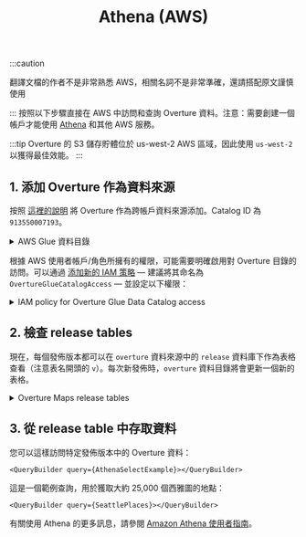 ﻿---
title: Athena (AWS)
---


:::caution

翻譯文檔的作者不是非常熟悉 AWS，相關名詞不是非常準確，還請搭配原文謹慎使用

:::
按照以下步驟直接在 AWS 中訪問和查詢 Overture 資料。注意：需要創建一個帳戶才能使用 [Athena](https://aws.amazon.com/athena/) 和其他 AWS 服務。

:::tip
   Overture 的 S3 儲存貯體位於 us-west-2 AWS 區域，因此使用 `us-west-2` 以獲得最佳效能。
:::


## 1. 添加 Overture 作為資料來源

按照 [這裡的說明](https://docs.aws.amazon.com/athena/latest/ug/data-sources-glue-cross-account.html) 將 Overture 作為跨帳戶資料來源添加。Catalog ID 為 `913550007193`。

  <details>
        <summary>AWS Glue 資料目錄</summary>
        <div>
            ![AWS Glue Catalog](/img/getting-data/aws-glue-data-catalog-values.png)
        </div>
    </details>


根據 AWS 使用者帳戶/角色所擁有的權限，可能需要明確啟用對 Overture 目錄的訪問。可以通過 [添加新的 IAM 策略](https://console.aws.amazon.com/iam/home?#/policies?type=customer) &mdash; 建議將其命名為 `OvertureGlueCatalogAccess` &mdash; 並設定以下權限：

<details>
  <summary>IAM policy for Overture Glue Data Catalog access</summary>
  <div>
```json
{
  "Version": "2012-10-17",
  "Statement": [
    {
      "Effect": "Allow",
      "Action": [
        "glue:GetTable*",
        "glue:GetDatabase*",
        "glue:GetPartition*"
      ],
      "Resource": [
        "arn:aws:glue:us-west-2:913550007193:catalog",
        "arn:aws:glue:us-west-2:913550007193:database/release",
        "arn:aws:glue:us-west-2:913550007193:table/*"
      ]
    }
  ]
}
```
  </div>
</details>



## 2. 檢查 release tables

現在，每個發佈版本都可以在 `overture` 資料來源中的 `release` 資料庫下作為表格查看（注意表名開頭的 `v`）。每次新發佈時，`overture` 資料目錄將會更新一個新的表格。

 <details>
        <summary>Overture Maps release tables</summary>
        <div>
            ![Release Tables](/img/getting-data/overture-release-tables.png)
        </div>
    </details>


## 3. 從 release table 中存取資料

您可以這樣訪問特定發佈版本中的 Overture 資料：

    <QueryBuilder query={AthenaSelectExample}></QueryBuilder>

 這是一個範例查詢，用於獲取大約 25,000 個西雅圖的地點：

    <QueryBuilder query={SeattlePlaces}></QueryBuilder>

有關使用 Athena 的更多訊息，請參閱 [Amazon Athena 使用者指南](https://docs.aws.amazon.com/athena/latest/ug/what-is.html)。

<!--- ## 可選

### 使用 DDL 直接添加表

如果您更願意在自己的資料目錄中創建表，您可以在 Athena 查詢控制台中執行完整的 DDL 查詢。這將在您的 AWS 帳戶資料目錄中創建表格，直接指向托管在 Overture 的 S3 儲存貯體上的資料。

<details>
    <summary>DDL query statement</summary>
    <div>
        <QueryBuilder query={CreateAthenaTable}></QueryBuilder>
    </div>
</details>

在執行 set-up 查詢後，可以通過執行 `MSCK REPAIR TABLE overture` 或從表格選項選單中選擇「Load Partitions」來加載分區。

### 在您的資料目錄設定中添加策略

如果您想與其他使用者和帳戶共用此目錄，需要添加一個策略以啟用跨帳戶 Glue 目錄訪問。為此，請到 [資料目錄設定](https://console.aws.amazon.com/glue/home#/v2/security/settings)，並添加一個類似於以下內容的目錄策略：


<details>
  <summary>Policy for sharing Overture Maps catalog</summary>
  <div>

```json
{
  "Version": "2012-10-17",
  "Statement": [
    {
      "Effect": "Allow",
      "Principal": "*",
      "Action": [
        "glue:GetTable*",
        "glue:GetDatabase*",
        "glue:GetPartition*"
      ],
      "Resource": [
        "arn:aws:glue:<region>:<account id>:catalog",
        "arn:aws:glue:<region>:<account id>:database/release",
        "arn:aws:glue:<region>:<account id>:table/*"
      ]
    }
  ]
}
```
`release` is the name of the database containing Overture tables.
</div>
</details>
-->



